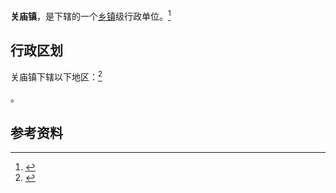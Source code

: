 {{中国乡级行政区|32/13/11/111/000}}

'''关庙镇'''，是{{PRC admin/fullname|32/13/11/111/000|3}}下辖的一个[[乡镇|乡镇]]级行政单位。<ref>{{PRC admin/ref sgc|{{PRC admin/parent|32/13/11/111/000}}}}</ref>

== 行政区划 ==

关庙镇下辖以下地区：<ref>{{PRC admin/ref sgc|32/13/11/111/000}}</ref>

{{PRC admin/children|32/13/11/111/000}}。

== 参考资料 ==

{{reflist}}

{{行政区划小作品}}
{{PRC admin/navcat|32/13/11/111/000}}